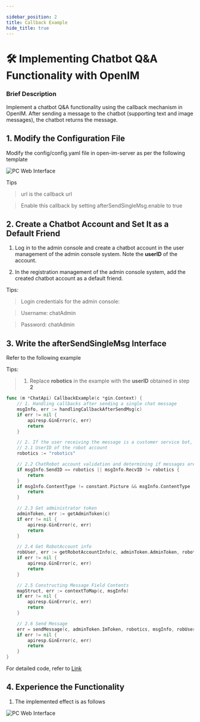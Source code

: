 ```yaml
---

sidebar_position: 2
title: Callback Example
hide_title: true
---
```


# 🛠 Implementing Chatbot Q&A Functionality with OpenIM

### **Brief Description**

Implement a chatbot Q&A functionality using the callback mechanism in OpenIM. After sending a message to the chatbot (supporting text and image messages), the chatbot returns the message.


## 1. Modify the Configuration File
Modify the config/config.yaml file in open-im-server as per the following template

![PC Web Interface](./assets/config.png)

Tips
> url is the callback url

> Enable this callback by setting afterSendSingleMsg.enable to true
 
## 2. Create a Chatbot Account and Set It as a Default Friend
1. Log in to the admin console and create a chatbot account in the user management of the admin console system. Note the **userID** of the account.

2. In the registration management of the admin console system, add the created chatbot account as a default friend.

Tips:
> Login credentials for the admin console: 

> Username: chatAdmin 

> Password: chatAdmin

## 3. Write the **afterSendSingleMsg** Interface
Refer to the following example

Tips:
>1. Replace **robotics** in the example with the **userID** obtained in step **2**


```Go
func (m *ChatApi) CallbackExample(c *gin.Context) {
	// 1. Handling callbacks after sending a single chat message
	msgInfo, err := handlingCallbackAfterSendMsg(c)
	if err != nil {
		apiresp.GinError(c, err)
		return
	}

	// 2. If the user receiving the message is a customer service bot, return the message.
	// 2.1 UserID of the robot account
	robotics := "robotics"

	// 2.2 ChatRobot account validation and determining if messages are text and images
	if msgInfo.SendID == robotics || msgInfo.RecvID != robotics {
		return
	}
	if msgInfo.ContentType != constant.Picture && msgInfo.ContentType != constant.Text {
		return
	}

	// 2.3 Get administrator token
	adminToken, err := getAdminToken(c)
	if err != nil {
		apiresp.GinError(c, err)
		return
	}

	// 2.4 Get RobotAccount info
	robUser, err := getRobotAccountInfo(c, adminToken.AdminToken, robotics)
	if err != nil {
		apiresp.GinError(c, err)
		return
	}

	// 2.5 Constructing Message Field Contents
	mapStruct, err := contextToMap(c, msgInfo)
	if err != nil {
		apiresp.GinError(c, err)
		return
	}

	// 2.6 Send Message
	err = sendMessage(c, adminToken.ImToken, robotics, msgInfo, robUser, mapStruct)
	if err != nil {
		apiresp.GinError(c, err)
		return
	}
}

```
For detailed code, refer to
[Link](https://github.com/openimsdk/chat/blob/logs/example/callback/callback.go)

## 4. Experience the Functionality
1. The implemented effect is as follows

![PC Web Interface](./assets/result.png)